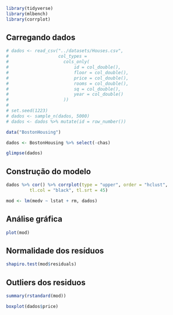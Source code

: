 ```r
library(tidyverse)
library(mlbench)
library(corrplot)
```

## Carregando dados

```r
# dados <- read_csv("../datasets/Houses.csv",
#                   col_types =
#                     cols_only(
#                         id = col_double(),
#                         floor = col_double(),
#                         price = col_double(),
#                         rooms = col_double(),
#                         sq = col_double(),
#                         year = col_double()
#                     ))
# 
# set.seed(1223)
# dados <- sample_n(dados, 5000)
# dados <- dados %>% mutate(id = row_number())

data("BostonHousing")

dados <- BostonHousing %>% select(-chas)

glimpse(dados)
```

## Construção do modelo

```r
dados %>% cor() %>% corrplot(type = "upper", order = "hclust", 
         tl.col = "black", tl.srt = 45)
```


```r
mod <- lm(medv ~ lstat + rm, dados)
```

## Análise gráfica

```r
plot(mod)
```

## Normalidade dos resíduos

```r
shapiro.test(mod$residuals)
```

## Outliers dos residuos

```r
summary(rstandard(mod))
```

```r
boxplot(dados$price)
```

